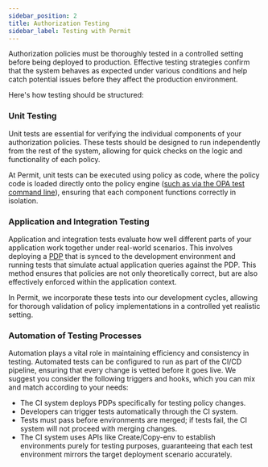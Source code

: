 ```yaml
---
sidebar_position: 2
title: Authorization Testing
sidebar_label: Testing with Permit
---
```


Authorization policies must be thoroughly tested in a controlled setting before being deployed to production.
Effective testing strategies confirm that the system behaves as expected under various conditions and help catch
potential issues before they affect the production environment.

Here's how testing should be structured:

### **Unit Testing**

Unit tests are essential for verifying the individual components of your authorization policies.
These tests should be designed to run independently from the rest of the system,
allowing for quick checks on the logic and functionality of each policy.

At Permit, unit tests can be executed using policy as code,
where the policy code is loaded directly onto the policy engine
([such as via the OPA test command line](https://www.openpolicyagent.org/docs/latest/policy-testing/)),
ensuring that each component functions correctly in isolation.

### **Application and Integration Testing**

Application and integration tests evaluate how well different parts of your application
work together under real-world scenarios. This involves deploying a
[PDP](/overview/how-does-it-work#the-policy-decision-point-pdp) that is synced to the development environment
and running tests that simulate actual application queries against the PDP. This method ensures that policies are not only theoretically correct,
but are also effectively enforced within the application context.

In Permit, we incorporate these tests into our development cycles, allowing for thorough validation of policy implementations in a
controlled yet realistic setting.

### **Automation of Testing Processes**

Automation plays a vital role in maintaining efficiency and consistency in testing.
Automated tests can be configured to run as part of the CI/CD pipeline, ensuring that every change is vetted before it goes live.
We suggest you consider the following triggers and hooks, which you can mix and match according to your needs:

- The CI system deploys PDPs specifically for testing policy changes.
- Developers can trigger tests automatically through the CI system.
- Tests must pass before environments are merged; if tests fail, the CI system will not proceed with merging changes.
- The CI system uses APIs like Create/Copy-env to establish environments purely for testing purposes, guaranteeing
  that each test environment mirrors the target deployment scenario accurately.
